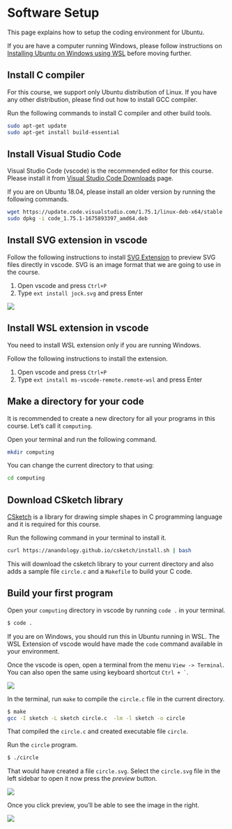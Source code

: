 # Software Setup

This page explains how to setup the coding environment for Ubuntu.

:::{.callout-note}
If you are have a computer running Windows, please follow instructions on [Installing Ubuntu on Windows using WSL](ubuntu-wsl.qmd) before moving further.
:::

## Install C compiler

For this course, we support only Ubuntu distribution of Linux. If you have any other distribution, please find out how to install GCC compiler.

Run the following commands to install C compiler and other build tools.

```bash
sudo apt-get update
sudo apt-get install build-essential
```

## Install Visual Studio Code

Visual Studio Code (vscode) is the recommended editor for this course. Please install it from [Visual Studio Code Downloads][2] page.

[2]: https://code.visualstudio.com/download


:::{.callout-warning}
If you are on Ubuntu 18.04, please install an older version by running the following commands.

```bash
wget https://update.code.visualstudio.com/1.75.1/linux-deb-x64/stable
sudo dpkg -i code_1.75.1-1675893397_amd64.deb
```
:::

## Install SVG extension in vscode

Follow the following instructions to install [SVG Extension][svg-ex] to preview SVG files directly in vscode. SVG is an image format that we are going to use in the course.

1. Open vscode and press `Ctrl+P`
2. Type `ext install jock.svg` and press Enter

::: {.screenshot}
![](images/vscode-ext-install.png)
:::

[svg-ex]: https://marketplace.visualstudio.com/items?itemName=jock.svg


## Install WSL extension in vscode

:::{.callout-warning}
You need to install WSL extension only if you are running Windows.
:::

Follow the following instructions to install the extension.

1. Open vscode and press `Ctrl+P`
2. Type `ext install ms-vscode-remote.remote-wsl` and press Enter

## Make a directory for your code

It is recommended to create a new directory for all your programs in this course. Let's call it `computing`.

Open your terminal and run the following command.

```bash
mkdir computing
```

You can change the current directory to that using:

```bash
cd computing
```

## Download CSketch library

[CSketch][] is a library for drawing simple shapes in C programming language and it is required for this course.

Run the following command in your terminal to install it.

```bash
curl https://anandology.github.io/csketch/install.sh | bash
```

[CSketch]: https://anandology.github.io/csketch/

This will download the csketch library to your current directory and also adds a sample file `circle.c` and a `Makefile` to build your C code.

## Build your first program

Open your `computing` directory in vscode by running `code .` in your terminal.

```bash
$ code .
```

If you are on Windows, you should run this in Ubuntu running in WSL. The WSL Extension of vscode would have made the `code` command available in your environment.

Once the vscode is open, open a terminal from the menu `View -> Terminal`. You can also open the same using keyboard shortcut ``Ctrl + ` ``.

::: {.screenshot}
![](images/vscode-terminal-menu.png)
:::

In the terminal, run `make` to compile the `circle.c` file in the current directory.

```bash
$ make
gcc -I sketch -L sketch circle.c  -lm -l sketch -o circle
```

That compiled the `circle.c` and created executable file `circle`.

Run the `circle` program.

```bash
$ ./circle
```


That would have created a file `circle.svg`. Select the `circle.svg` file in the left sidebar to open it now press the _preview_ button.

::: {.screenshot}
![](images/vscode-open-svg.png)
:::

Once you click preview, you'll be able to see the image in the right.

::: {.screenshot}
![](images/vscode-svg-preview.png)
:::
